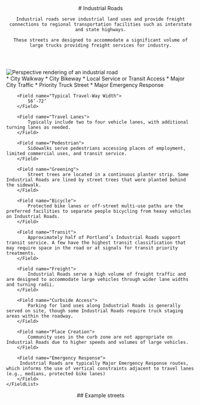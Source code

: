 

<header class="prose-lg">
    # Industrial Roads

    Industrial roads serve industrial land uses and provide freight connections to regional transportation facilities such as interstate and state highways.

    These streets are designed to accommodate a significant volume of large trucks providing freight services for industry.

</header>
<Image
    src={`${publicPath}img/street-type/Industrial_Perspective.webp`}
    class="my-4"
    alt="Perspective rendering of an industrial road"
    title="Perspective rendering of an industrial road"
/>
<section class="mt-8 prose">
    <FieldList class="gap-4">
        <Field name="Typical Street Classification">
            * City Walkway 
            * City Bikeway 
            * Local Service or Transit Access 
            * Major City Traffic 
            * Priority Truck Street 
            * Major Emergency Response
        </Field>

        <Field name="Typical Travel-Way Width">
            56’-72’
        </Field>

        <Field name="Travel Lanes">
            Typically include two to four vehicle lanes, with additional turning lanes as needed.
        </Field>

        <Field name="Pedestrian">
            Sidewalks serve pedestrians accessing places of employment, limited commercial uses, and transit service.
        </Field>

        <Field name="Greening">
            Street trees are located in a continuous planter strip. Some Industrial Roads are lined by street trees that were planted behind the sidewalk.
        </Field>

        <Field name="Bicycle">
            Protected bike lanes or off-street multi-use paths are the preferred facilities to separate people bicycling from heavy vehicles on Industrial Roads.
        </Field>

        <Field name="Transit">
            Approximately half of Portland’s Industrial Roads support transit service. A few have the highest transit classification that may require space in the road or at signals for transit priority treatments.
        </Field>

        <Field name="Freight">
            Industrial Roads serve a high volume of freight traffic and are designed to accommodate large vehicles through wider lane widths and turning radii.
        </Field>

        <Field name="Curbside Access">
            Parking for land uses along Industrial Roads is generally served on site, though some Industrial Roads require truck staging areas within the roadway.
        </Field>

        <Field name="Place Creation">
            Community uses in the curb zone are not appropriate on Industrial Roads due to higher speeds and volumes of large vehicles.
        </Field>

        <Field name="Emergency Response">
         Industrial Roads are typically Major Emergency Response routes, which informs the use of vertical constraints adjacent to travel lanes (e.g., medians, protected bike lanes)
        </Field>
    </FieldList>

</section>
<section>
    <header class="prose mb-4">
        ## Example streets
    </header>
    <Map type="ir"></Map>
</section>
